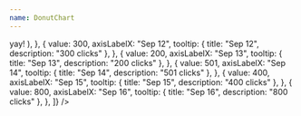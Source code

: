 ```yaml
---
name: DonutChart
---
```


<Playground>
  <Box width="40%">
    <DonutChart
      points={[
        {
          value: 423,
          axisLabelX: "Sep 10",
          tooltip: { title: "Sep 10", description: "423 clicks" },
        },
        {
          value: 567,
          axisLabelX: "Sep 11",
          tooltip: (
            <Serif size="3" p={0.5}>
              yay!
            </Serif>
          ),
        },
        {
          value: 300,
          axisLabelX: "Sep 12",
          tooltip: { title: "Sep 12", description: "300 clicks" },
        },
        {
          value: 200,
          axisLabelX: "Sep 13",
          tooltip: { title: "Sep 13", description: "200 clicks" },
        },
        {
          value: 501,
          axisLabelX: "Sep 14",
          tooltip: { title: "Sep 14", description: "501 clicks" },
        },
        {
          value: 400,
          axisLabelX: "Sep 15",
          tooltip: { title: "Sep 15", description: "400 clicks" },
        },
        {
          value: 800,
          axisLabelX: "Sep 16",
          tooltip: { title: "Sep 16", description: "800 clicks" },
        },
      ]}
    />
  </Box>
</Playground>
